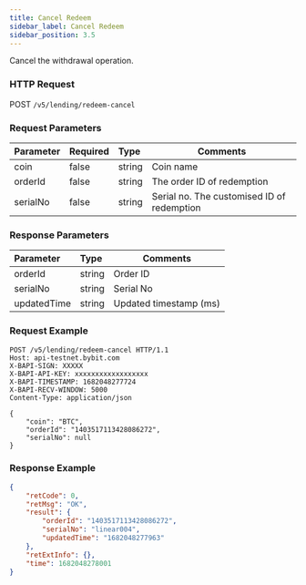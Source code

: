```yaml
---
title: Cancel Redeem
sidebar_label: Cancel Redeem
sidebar_position: 3.5
---
```


Cancel the withdrawal operation.

### HTTP Request
POST `/v5/lending/redeem-cancel`

### Request Parameters
| Parameter | Required | Type | Comments|
|:----- |:-------|:-----|------ |
|coin |false |string |Coin name |
|orderId |false |string |The order ID of redemption |
|serialNo |false |string |Serial no. The customised ID of redemption |

### Response Parameters
| Parameter | Type | Comments|
|:----- |:-----|----- |
|orderId |string |Order ID |
|serialNo	|string	|Serial No|
|updatedTime |string |Updated timestamp (ms) |

### Request Example

```http
POST /v5/lending/redeem-cancel HTTP/1.1
Host: api-testnet.bybit.com
X-BAPI-SIGN: XXXXX
X-BAPI-API-KEY: xxxxxxxxxxxxxxxxxx
X-BAPI-TIMESTAMP: 1682048277724
X-BAPI-RECV-WINDOW: 5000
Content-Type: application/json

{
    "coin": "BTC",
    "orderId": "1403517113428086272",
    "serialNo": null
}
```

### Response Example

```json
{
    "retCode": 0,
    "retMsg": "OK",
    "result": {
        "orderId": "1403517113428086272",
        "serialNo": "linear004",
        "updatedTime": "1682048277963"
    },
    "retExtInfo": {},
    "time": 1682048278001
}
```
